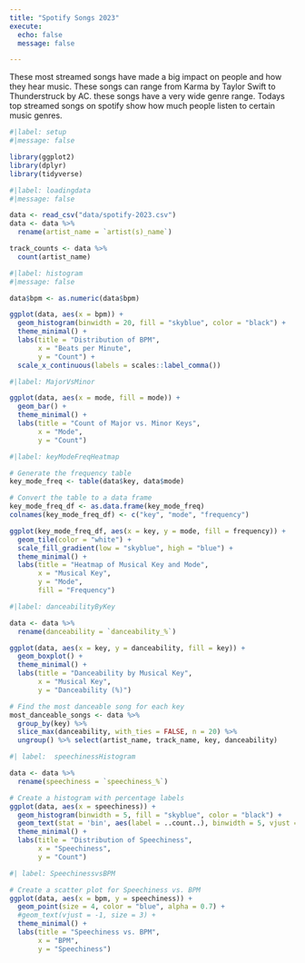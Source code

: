 ```yaml
---
title: "Spotify Songs 2023"
execute: 
  echo: false
  message: false

---
```


These most streamed songs have made a big impact on people and how they hear music. These songs can range from Karma by Taylor Swift to Thunderstruck by AC\DC. these songs have a very wide genre range. Todays top streamed songs on spotify show how much people listen to certain music genres.

```r
#|label: setup
#|message: false

library(ggplot2)
library(dplyr)
library(tidyverse)
```

```r
#|label: loadingdata
#|message: false

data <- read_csv("data/spotify-2023.csv")
data <- data %>%
  rename(artist_name = `artist(s)_name`)

track_counts <- data %>%
  count(artist_name)
```

```r
#|label: histogram
#|message: false

data$bpm <- as.numeric(data$bpm)

ggplot(data, aes(x = bpm)) +
  geom_histogram(binwidth = 20, fill = "skyblue", color = "black") +
  theme_minimal() +
  labs(title = "Distribution of BPM",
       x = "Beats per Minute",
       y = "Count") +
  scale_x_continuous(labels = scales::label_comma())
```

```r
#|label: MajorVsMinor

ggplot(data, aes(x = mode, fill = mode)) +
  geom_bar() +
  theme_minimal() +
  labs(title = "Count of Major vs. Minor Keys",
       x = "Mode",
       y = "Count")
```

```r
#|label: keyModeFreqHeatmap

# Generate the frequency table
key_mode_freq <- table(data$key, data$mode)

# Convert the table to a data frame
key_mode_freq_df <- as.data.frame(key_mode_freq)
colnames(key_mode_freq_df) <- c("key", "mode", "frequency")

ggplot(key_mode_freq_df, aes(x = key, y = mode, fill = frequency)) +
  geom_tile(color = "white") +
  scale_fill_gradient(low = "skyblue", high = "blue") +
  theme_minimal() +
  labs(title = "Heatmap of Musical Key and Mode",
       x = "Musical Key",
       y = "Mode",
       fill = "Frequency")
```

```r
#|label: danceabilityByKey

data <- data %>%
  rename(danceability = `danceability_%`)

ggplot(data, aes(x = key, y = danceability, fill = key)) +
  geom_boxplot() +
  theme_minimal() +
  labs(title = "Danceability by Musical Key",
       x = "Musical Key",
       y = "Danceability (%)")

# Find the most danceable song for each key
most_danceable_songs <- data %>%
  group_by(key) %>%
  slice_max(danceability, with_ties = FALSE, n = 20) %>%
  ungroup() %>% select(artist_name, track_name, key, danceability)

```

```r
#| label:  speechinessHistogram

data <- data %>%
  rename(speechiness = `speechiness_%`)

# Create a histogram with percentage labels
ggplot(data, aes(x = speechiness)) +
  geom_histogram(binwidth = 5, fill = "skyblue", color = "black") +
  geom_text(stat = 'bin', aes(label = ..count..), binwidth = 5, vjust = -0.5) +
  theme_minimal() +
  labs(title = "Distribution of Speechiness",
       x = "Speechiness",
       y = "Count")
```

```r
#| label: SpeechinessvsBPM

# Create a scatter plot for Speechiness vs. BPM
ggplot(data, aes(x = bpm, y = speechiness)) +
  geom_point(size = 4, color = "blue", alpha = 0.7) +
  #geom_text(vjust = -1, size = 3) +
  theme_minimal() +
  labs(title = "Speechiness vs. BPM",
       x = "BPM",
       y = "Speechiness")
```

